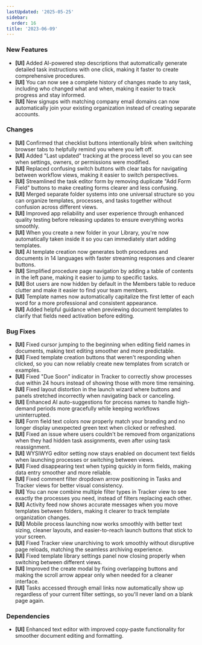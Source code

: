 ```yaml
---
lastUpdated: '2025-05-25'
sidebar:
  order: 16
title: '2023-06-09'
---
```


### New Features

- **[UI]** Added AI-powered step descriptions that automatically generate detailed task instructions with one click, making it faster to create comprehensive procedures.
- **[UI]** You can now see a complete history of changes made to any task, including who changed what and when, making it easier to track progress and stay informed.
- **[UI]** New signups with matching company email domains can now automatically join your existing organization instead of creating separate accounts.

### Changes

- **[UI]** Confirmed that checklist buttons intentionally blink when switching browser tabs to helpfully remind you where you left off.
- **[UI]** Added "Last updated" tracking at the process level so you can see when settings, owners, or permissions were modified.
- **[UI]** Replaced confusing switch buttons with clear tabs for navigating between workflow views, making it easier to switch perspectives.
- **[UI]** Streamlined the task editor form by removing duplicate "Add Form Field" buttons to make creating forms clearer and less confusing.
- **[UI]** Merged separate folder systems into one universal structure so you can organize templates, processes, and tasks together without confusion across different views.
- **[UI]** Improved app reliability and user experience through enhanced quality testing before releasing updates to ensure everything works smoothly.
- **[UI]** When you create a new folder in your Library, you're now automatically taken inside it so you can immediately start adding templates.
- **[UI]** AI template creation now generates both procedures and documents in 14 languages with faster streaming responses and clearer buttons.
- **[UI]** Simplified procedure page navigation by adding a table of contents in the left pane, making it easier to jump to specific tasks.
- **[UI]** Bot users are now hidden by default in the Members table to reduce clutter and make it easier to find your team members.
- **[UI]** Template names now automatically capitalize the first letter of each word for a more professional and consistent appearance.
- **[UI]** Added helpful guidance when previewing document templates to clarify that fields need activation before editing.

### Bug Fixes

- **[UI]** Fixed cursor jumping to the beginning when editing field names in documents, making text editing smoother and more predictable.
- **[UI]** Fixed template creation buttons that weren't responding when clicked, so you can now reliably create new templates from scratch or examples.
- **[UI]** Fixed "Due Soon" indicator in Tracker to correctly show processes due within 24 hours instead of showing those with more time remaining.
- **[UI]** Fixed layout distortion in the launch wizard where buttons and panels stretched incorrectly when navigating back or canceling.
- **[UI]** Enhanced AI auto-suggestions for process names to handle high-demand periods more gracefully while keeping workflows uninterrupted.
- **[UI]** Form field text colors now properly match your branding and no longer display unexpected green text when clicked or refreshed.
- **[UI]** Fixed an issue where users couldn't be removed from organizations when they had hidden task assignments, even after using task reassignment.
- **[UI]** WYSIWYG editor setting now stays enabled on document text fields when launching processes or switching between views.
- **[UI]** Fixed disappearing text when typing quickly in form fields, making data entry smoother and more reliable.
- **[UI]** Fixed comment filter dropdown arrow positioning in Tasks and Tracker views for better visual consistency.
- **[UI]** You can now combine multiple filter types in Tracker view to see exactly the processes you need, instead of filters replacing each other.
- **[UI]** Activity feed now shows accurate messages when you move templates between folders, making it clearer to track template organization changes.
- **[UI]** Mobile process launching now works smoothly with better text sizing, cleaner layouts, and easier-to-reach launch buttons that stick to your screen.
- **[UI]** Fixed Tracker view unarchiving to work smoothly without disruptive page reloads, matching the seamless archiving experience.
- **[UI]** Fixed template library settings panel now closing properly when switching between different views.
- **[UI]** Improved the create modal by fixing overlapping buttons and making the scroll arrow appear only when needed for a cleaner interface.
- **[UI]** Tasks accessed through email links now automatically show up regardless of your current filter settings, so you'll never land on a blank page again.

### Dependencies

- **[UI]** Enhanced text editor with improved copy-paste functionality for smoother document editing and formatting.